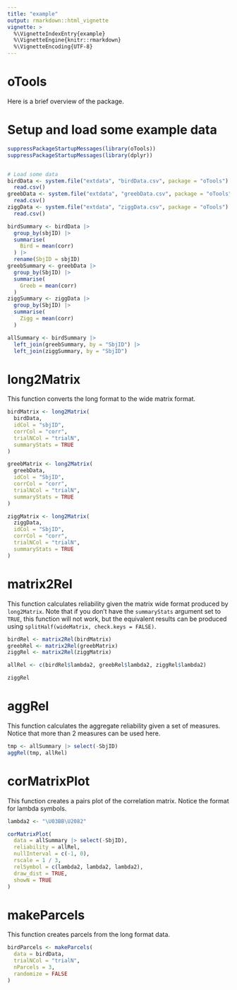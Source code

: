 ```yaml
---
title: "example"
output: rmarkdown::html_vignette
vignette: >
  %\VignetteIndexEntry{example}
  %\VignetteEngine{knitr::rmarkdown}
  %\VignetteEncoding{UTF-8}
---
```

# oTools
Here is a brief overview of the package.

# Setup and load some example data
```r
suppressPackageStartupMessages(library(oTools))
suppressPackageStartupMessages(library(dplyr))


# Load some data
birdData <- system.file("extdata", "birdData.csv", package = "oTools") |>
  read.csv()
greebData <- system.file("extdata", "greebData.csv", package = "oTools") |>
  read.csv()
ziggData <- system.file("extdata", "ziggData.csv", package = "oTools") |>
  read.csv()

birdSummary <- birdData |>
  group_by(sbjID) |>
  summarise(
    Bird = mean(corr)
  ) |>
  rename(SbjID = sbjID)
greebSummary <- greebData |>
  group_by(SbjID) |>
  summarise(
    Greeb = mean(corr)
  )
ziggSummary <- ziggData |>
  group_by(SbjID) |>
  summarise(
    Zigg = mean(corr)
  )

allSummary <- birdSummary |>
  left_join(greebSummary, by = "SbjID") |>
  left_join(ziggSummary, by = "SbjID")
```

# long2Matrix
This function converts the long format to the wide matrix format.
```r
birdMatrix <- long2Matrix(
  birdData,
  idCol = "sbjID",
  corrCol = "corr",
  trialNCol = "trialN",
  summaryStats = TRUE
)

greebMatrix <- long2Matrix(
  greebData,
  idCol = "SbjID",
  corrCol = "corr",
  trialNCol = "trialN",
  summaryStats = TRUE
)

ziggMatrix <- long2Matrix(
  ziggData,
  idCol = "SbjID",
  corrCol = "corr",
  trialNCol = "trialN",
  summaryStats = TRUE
)
```

# matrix2Rel
This function calculates reliability given the matrix wide format produced by
`long2Matrix`. Note that if you don't have the `summaryStats` argument set to 
`TRUE`, this function will not work, but the equivalent results can be produced
using `splitHalf(wideMatrix, check.keys = FALSE)`.

```r
birdRel <- matrix2Rel(birdMatrix)
greebRel <- matrix2Rel(greebMatrix)
ziggRel <- matrix2Rel(ziggMatrix)

allRel <- c(birdRel$lambda2, greebRel$lambda2, ziggRel$lambda2)

ziggRel
```

# aggRel
This function calculates the aggregate reliability given a set of measures. 
Notice that more than 2 measures can be used here.

```r
tmp <- allSummary |> select(-SbjID)
aggRel(tmp, allRel)
```

# corMatrixPlot
This function creates a pairs plot of the correlation matrix. Notice the format
for lambda symbols.

```r
lambda2 <- "\U03BB\U2082"

corMatrixPlot(
  data = allSummary |> select(-SbjID),
  reliability = allRel,
  nullInterval = c(-1, 0),
  rscale = 1 / 3,
  relSymbol = c(lambda2, lambda2, lambda2),
  draw_dist = TRUE,
  showN = TRUE
)
```

# makeParcels
This function creates parcels from the long format data. 

```r
birdParcels <- makeParcels(
  data = birdData,
  trialNCol = "trialN",
  nParcels = 3,
  randomize = FALSE
)
```
